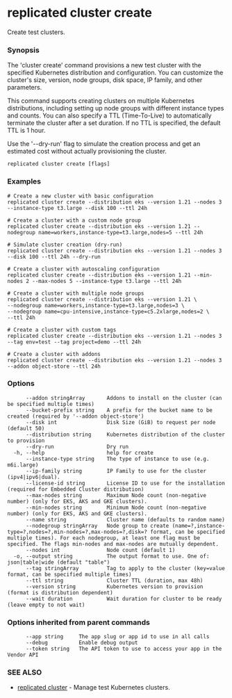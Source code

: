 # replicated cluster create

Create test clusters.

### Synopsis

The 'cluster create' command provisions a new test cluster with the specified Kubernetes distribution and configuration. You can customize the cluster's size, version, node groups, disk space, IP family, and other parameters.

This command supports creating clusters on multiple Kubernetes distributions, including setting up node groups with different instance types and counts. You can also specify a TTL (Time-To-Live) to automatically terminate the cluster after a set duration. If no TTL is specified, the default TTL is 1 hour.

Use the '--dry-run' flag to simulate the creation process and get an estimated cost without actually provisioning the cluster.

```
replicated cluster create [flags]
```

### Examples

```
# Create a new cluster with basic configuration
replicated cluster create --distribution eks --version 1.21 --nodes 3 --instance-type t3.large --disk 100 --ttl 24h

# Create a cluster with a custom node group
replicated cluster create --distribution eks --version 1.21 --nodegroup name=workers,instance-type=t3.large,nodes=5 --ttl 24h

# Simulate cluster creation (dry-run)
replicated cluster create --distribution eks --version 1.21 --nodes 3 --disk 100 --ttl 24h --dry-run

# Create a cluster with autoscaling configuration
replicated cluster create --distribution eks --version 1.21 --min-nodes 2 --max-nodes 5 --instance-type t3.large --ttl 24h

# Create a cluster with multiple node groups
replicated cluster create --distribution eks --version 1.21 \
--nodegroup name=workers,instance-type=t3.large,nodes=3 \
--nodegroup name=cpu-intensive,instance-type=c5.2xlarge,nodes=2 \
--ttl 24h

# Create a cluster with custom tags
replicated cluster create --distribution eks --version 1.21 --nodes 3 --tag env=test --tag project=demo --ttl 24h

# Create a cluster with addons
replicated cluster create --distribution eks --version 1.21 --nodes 3 --addon object-store --ttl 24h
```

### Options

```
      --addon stringArray       Addons to install on the cluster (can be specified multiple times)
      --bucket-prefix string    A prefix for the bucket name to be created (required by '--addon object-store')
      --disk int                Disk Size (GiB) to request per node (default 50)
      --distribution string     Kubernetes distribution of the cluster to provision
      --dry-run                 Dry run
  -h, --help                    help for create
      --instance-type string    The type of instance to use (e.g. m6i.large)
      --ip-family string        IP Family to use for the cluster (ipv4|ipv6|dual).
      --license-id string       License ID to use for the installation (required for Embedded Cluster distribution)
      --max-nodes string        Maximum Node count (non-negative number) (only for EKS, AKS and GKE clusters).
      --min-nodes string        Minimum Node count (non-negative number) (only for EKS, AKS and GKE clusters).
      --name string             Cluster name (defaults to random name)
      --nodegroup stringArray   Node group to create (name=?,instance-type=?,nodes=?,min-nodes=?,max-nodes=?,disk=? format, can be specified multiple times). For each nodegroup, at least one flag must be specified. The flags min-nodes and max-nodes are mutually dependent.
      --nodes int               Node count (default 1)
  -o, --output string           The output format to use. One of: json|table|wide (default "table")
      --tag stringArray         Tag to apply to the cluster (key=value format, can be specified multiple times)
      --ttl string              Cluster TTL (duration, max 48h)
      --version string          Kubernetes version to provision (format is distribution dependent)
      --wait duration           Wait duration for cluster to be ready (leave empty to not wait)
```

### Options inherited from parent commands

```
      --app string     The app slug or app id to use in all calls
      --debug          Enable debug output
      --token string   The API token to use to access your app in the Vendor API
```

### SEE ALSO

* [replicated cluster](replicated-cli-cluster)	 - Manage test Kubernetes clusters.

